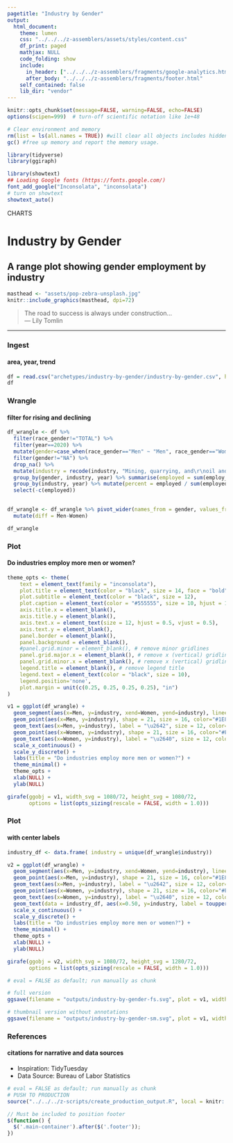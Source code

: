 ```yaml
---
pagetitle: "Industry by Gender"
output:
  html_document:
    theme: lumen
    css: "../../../z-assemblers/assets/styles/content.css"
    df_print: paged
    mathjax: NULL
    code_folding: show
    include:
      in_header: ["../../../z-assemblers/fragments/google-analytics.html", "../../../z-assemblers/fragments/header.html"]
      after_body: "../../../z-assemblers/fragments/footer.html"
    self_contained: false
    lib_dir: "vendor"
---
```


```r

knitr::opts_chunk$set(message=FALSE, warning=FALSE, echo=FALSE)
options(scipen=999)  # turn-off scientific notation like 1e+48

# Clear environment and memory
rm(list = ls(all.names = TRUE)) #will clear all objects includes hidden objects.
gc() #free up memory and report the memory usage.

library(tidyverse)
library(ggiraph)

library(showtext)
## Loading Google fonts (https://fonts.google.com/)
font_add_google("Inconsolata", "inconsolata")
# turn on showtext
showtext_auto()

```

<div class="activity">
CHARTS  
</div>

# Industry by Gender
## A range plot showing gender employment by industry

```r

masthead <- "assets/pop-zebra-unsplash.jpg"
knitr::include_graphics(masthead, dpi=72)

```

> The road to success is always under construction...\
--- Lily Tomlin\


***

### Ingest
#### area, year, trend

```r

df = read.csv("archetypes/industry-by-gender/industry-by-gender.csv", header = TRUE, stringsAsFactors = TRUE)
df

```


### Wrangle
#### filter for rising and declining


```r

df_wrangle <- df %>%
  filter(race_gender!="TOTAL") %>%
  filter(year==2020) %>%
  mutate(gender=case_when(race_gender=="Men" ~ "Men", race_gender=="Women" ~ "Women", TRUE ~ "NA")) %>% 
  filter(gender!="NA") %>%
  drop_na() %>%
  mutate(industry = recode(industry, "Mining, quarrying, and\r\noil and gas extraction" = "Mining, quarrying, and oil and gas extraction")) %>% 
  group_by(gender, industry, year) %>% summarise(employed = sum(employ_n)) %>% 
  group_by(industry, year) %>% mutate(percent = employed / sum(employed)) %>%
  select(-c(employed))
  

df_wrangle <- df_wrangle %>% pivot_wider(names_from = gender, values_from = percent) %>%  
  mutate(diff = Men-Women)

df_wrangle

```


### Plot
#### Do industries employ more men or women?


```r

theme_opts <- theme(
    text = element_text(family = "inconsolata"), 
    plot.title = element_text(color = "black", size = 14, face = "bold"),
    plot.subtitle = element_text(color = "black", size = 12),
    plot.caption = element_text(color = "#555555", size = 10, hjust = 1.0, vjust = 1.0),
    axis.title.x = element_blank(),
    axis.title.y = element_blank(),
    axis.text.x = element_text(size = 12, hjust = 0.5, vjust = 0.5),
    axis.text.y = element_blank(),
    panel.border = element_blank(),
    panel.background = element_blank(),
    #panel.grid.minor = element_blank(), # remove minor gridlines
    panel.grid.major.x = element_blank(), # remove x (vertical) gridlines
    panel.grid.minor.x = element_blank(), # remove x (vertical) gridlines
    legend.title = element_blank(), # remove legend title
    legend.text = element_text(color = "black", size = 10),
    legend.position='none',
    plot.margin = unit(c(0.25, 0.25, 0.25, 0.25), "in")
)

v1 = ggplot(df_wrangle) + 
  geom_segment(aes(x=Men, y=industry, xend=Women, yend=industry), lineend = "round", linejoin = "round", size=8, color="#E5E5E5") + 
  geom_point(aes(x=Men, y=industry), shape = 21, size = 16, color="#1E88E5", fill = "#FFFFFF", stroke = 1.5) + 
  geom_text(aes(x=Men, y=industry), label = "\u2642", size = 12, color="black", vjust = 0.55) +
  geom_point(aes(x=Women, y=industry), shape = 21, size = 16, color="#FB8C00", fill = "#FFFFFF", stroke = 1.5) + 
  geom_text(aes(x=Women, y=industry), label = "\u2640", size = 12, color="black", vjust = 0.55) +
  scale_x_continuous() +
  scale_y_discrete() +
  labs(title = "Do industries employ more men or women?") +
  theme_minimal() +
  theme_opts +
  xlab(NULL) +
  ylab(NULL)

girafe(ggobj = v1, width_svg = 1080/72, height_svg = 1080/72,
       options = list(opts_sizing(rescale = FALSE, width = 1.0)))

```


### Plot
#### with center labels


```r

industry_df <- data.frame( industry = unique(df_wrangle$industry))

v2 = ggplot(df_wrangle) + 
  geom_segment(aes(x=Men, y=industry, xend=Women, yend=industry), lineend = "round", linejoin = "round", size=8, color="#E5E5E5") + 
  geom_point(aes(x=Men, y=industry), shape = 21, size = 16, color="#1E88E5", fill = "#FFFFFF", stroke = 1.5) + 
  geom_text(aes(x=Men, y=industry), label = "\u2642", size = 12, color="black", vjust = 0.55) +
  geom_point(aes(x=Women, y=industry), shape = 21, size = 16, color="#FB8C00", fill = "#FFFFFF", stroke = 1.5) + 
  geom_text(aes(x=Women, y=industry), label = "\u2640", size = 12, color="black", vjust = 0.55) +
  geom_text(data = industry_df, aes(x=0.50, y=industry, label = toupper(industry) ), size = 4, color="black", vjust = 0.0, hjust = 0.5, nudge_y = 0.4, family = "inconsolata") +
  scale_x_continuous() +
  scale_y_discrete() +
  labs(title = "Do industries employ more men or women?") +
  theme_minimal() +
  theme_opts +
  xlab(NULL) +
  ylab(NULL)

girafe(ggobj = v2, width_svg = 1080/72, height_svg = 1280/72,
       options = list(opts_sizing(rescale = FALSE, width = 1.0)))

```



```r

# eval = FALSE as default; run manually as chunk

# full version
ggsave(filename = "outputs/industry-by-gender-fs.svg", plot = v1, width=720/72, height=720/72)

# thumbnail version without annotations
ggsave(filename = "outputs/industry-by-gender-sm.svg", plot = v1, width=2.25, height=2.25)

```



### References
#### citations for narrative and data sources

* Inspiration: TidyTuesday
* Data Source: Bureau of Labor Statistics



```r

# eval = FALSE as default; run manually as chunk
# PUSH TO PRODUCTION
source("../../../z-scripts/create_production_output.R", local = knitr::knit_global())

```


```js

// Must be included to position footer
$(function() {
  $('.main-container').after($('.footer'));
})

```


